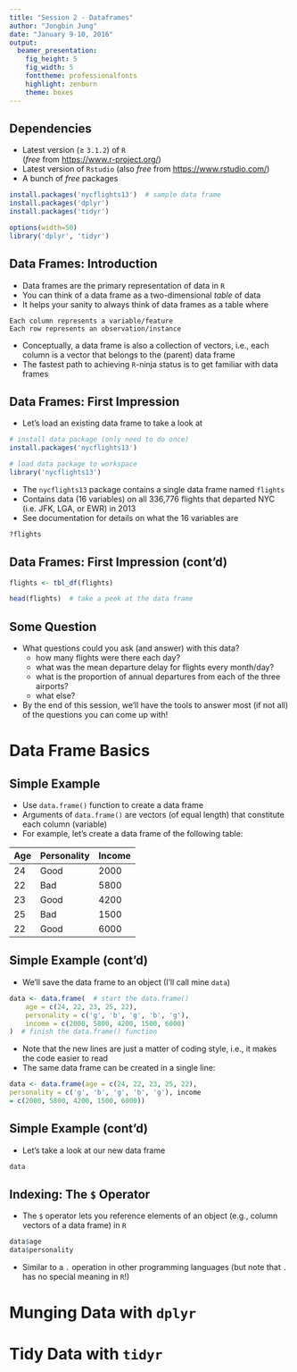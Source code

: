 ```yaml
---
title: "Session 2 - Dataframes"
author: "Jongbin Jung"
date: "January 9-10, 2016"
output: 
  beamer_presentation: 
    fig_height: 5
    fig_width: 5
    fonttheme: professionalfonts
    highlight: zenburn
    theme: boxes
---
```


## Dependencies

- Latest version ($\ge$ `3.1.2`) of `R`  
  (*free* from <https://www.r-project.org/>)
- Latest version of `Rstudio` 
  (also *free* from <https://www.rstudio.com/>)
- A bunch of *free* packages

```r
install.packages('nycflights13')  # sample data frame
install.packages('dplyr')
install.packages('tidyr')
```
```r
options(width=50)
library('dplyr', 'tidyr')
```

## Data Frames: Introduction
- Data frames are the primary representation of data in `R`
- You can think of a data frame as a two-dimensional *table* of data
- It helps your sanity to always think of data frames as a table where
```
Each column represents a variable/feature
Each row represents an observation/instance
```

- Conceptually, a data frame is also a collection of vectors, i.e., 
each column is a vector that belongs to the (parent) data frame
- The fastest path to achieving `R`-ninja status is to get familiar with 
data frames

## Data Frames: First Impression
- Let's load an existing data frame to take a look at
```r
# install data package (only need to do once)
install.packages('nycflights13')
```

```r
# load data package to workspace
library('nycflights13')
```
- The `nycflights13` package contains a single data frame named `flights`
- Contains data (16 variables) on all 336,776 flights that departed NYC 
(i.e. JFK, LGA, or EWR) in 2013
- See documentation for details on what the 16 variables are
```r
?flights
```

## Data Frames: First Impression (cont'd)
```r
flights <- tbl_df(flights)
```
```r
head(flights)  # take a peek at the data frame
```

## Some Question
- What questions could you ask (and answer) with this data?
    - how many flights were there each day?
    - what was the mean departure delay for flights every month/day?
    - what is the proportion of annual departures from each of the three airports?
    - what else?

- By the end of this session, we'll have the tools to answer most (if not all) 
of the questions you can come up with!

# Data Frame Basics

## Simple Example
- Use `data.frame()` function to create a data frame
- Arguments of `data.frame()` are vectors (of equal length) that constitute each 
column (variable)
- For example, let's create a data frame of the following table:

Age | Personality | Income 
--- | ----------- | ------
24  | Good        | 2000
22  | Bad         | 5800
23  | Good        | 4200
25  | Bad         | 1500
22  | Good        | 6000

## Simple Example (cont'd)
- We'll save the data frame to an object (I'll call mine `data`)
```r
data <- data.frame(  # start the data.frame() 
    age = c(24, 22, 23, 25, 22),  
    personality = c('g', 'b', 'g', 'b', 'g'),
    income = c(2000, 5800, 4200, 1500, 6000)
)  # finish the data.frame() function
```
- Note that the new lines are just a matter of coding style, i.e., it makes the 
code easier to read
- The same data frame can be created in a single line:
```r
data <- data.frame(age = c(24, 22, 23, 25, 22), 
personality = c('g', 'b', 'g', 'b', 'g'), income
= c(2000, 5800, 4200, 1500, 6000))
```

## Simple Example (cont'd)
- Let's take a look at our new data frame
```r
data
```

## Indexing: The `$` Operator
- The `$` operator lets you reference elements of an object (e.g., column 
vectors of a data frame) in `R`
```r
data$age
data$personality
```
- Similar to a `.` operation in other programming languages (but note that `.` 
has no special meaning in `R`!)



# Munging Data with `dplyr`


# Tidy Data with `tidyr`